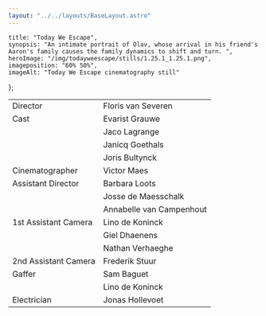 ```yaml
---
layout: "../../layouts/BaseLayout.astro"
---
```

    title: "Today We Escape",
    synopsis: "An intimate portrait of Olav, whose arrival in his friend's Aaron's family causes the family dynamics to shift and turn. ",
    heroImage: "/img/todayweescape/stills/1.25.1_1.25.1.png",
    imageposition: "60% 50%",
    imageAlt: "Today We Escape cinematography still"
};

<ProjectHero title={meta.title} synopsis={meta.synopsis} heroImage={meta.heroImage} alt={meta.imageAlt} imageposition={meta.imageposition} />

<ContentPicture image="/img/todayweescape/stills/1.115.1_1.115.1.png" alt={meta.imageAlt} />

<section class="hero" >
    <div class="hero-content ">           
        <table class="table-auto border-separate border-spacing-x-3 text-base-200 ">
            <tbody>
                <tr>
                    <td class="text-right font-bold">Director</td>
                    <td class="text-left font-light">Floris van Severen</td>
                </tr>
                <tr>
                    <td class="text-right font-bold">Cast</td>
                    <td class="text-left font-light">Evarist Grauwe</td>
                </tr>
                <tr>
                    <td class="text-right font-bold"></td>
                    <td class="text-left font-light">Jaco Lagrange</td>
                </tr>
                <tr>
                    <td class="text-right font-bold"></td>
                    <td class="text-left font-light">Janicq Goethals</td>
                </tr>
                <tr>
                    <td class="text-right font-bold"></td>
                    <td class="text-left font-light">Joris Bultynck</td>
                </tr>
                <tr>
                    <td class="text-right font-bold">Cinematographer</td>
                    <td class="text-left font-light">Victor Maes</td>
                </tr>
                <tr>
                    <td class="text-right font-bold">Assistant Director</td>
                    <td class="text-left font-light">Barbara Loots</td>
                </tr>
                <tr>
                    <td class="text-right font-bold"></td>
                    <td class="text-left font-light">Josse de Maesschalk</td>
                </tr>
                <tr>
                    <td class="text-right font-bold"></td>
                    <td class="text-left font-light">Annabelle van Campenhout</td>
                </tr>
                <tr>
                    <td class="text-right font-bold ">1st Assistant Camera</td>
                    <td class="text-left font-light">Lino de Koninck</td>
                </tr>
                <tr>
                    <td class="text-right font-bold "></td>
                    <td class="text-left font-light">Giel Dhaenens</td>
                </tr>
                <tr>
                    <td class="text-right font-bold "></td>
                    <td class="text-left font-light">Nathan Verhaeghe</td>
                </tr>
                <tr>
                    <td class="text-right font-bold ">2nd Assistant Camera</td>
                    <td class="text-left font-light">Frederik Stuur</td>
                </tr>
                <tr>
                    <td class="text-right font-bold ">Gaffer</td>
                    <td class="text-left font-light">Sam Baguet</td>
                </tr>
                <tr>
                    <td class="text-right font-bold "></td>
                    <td class="text-left font-light">Lino de Koninck</td>
                </tr>
                <tr>
                    <td class="text-right font-bold ">Electrician</td>
                    <td class="text-left font-light">Jonas Hollevoet</td>
                </tr>
            </tbody>
        </table>
    </div>  
</section>

<ContentPicture image="/img/todayweescape/stills/1.116.1_1.116.1.png" alt={meta.imageAlt} />
<ContentPicture image="/img/todayweescape/stills/1.161.1_1.161.1.png" alt={meta.imageAlt} />
<ContentPicture image="/img/todayweescape/stills/1.193.1_1.193.1.png" alt={meta.imageAlt} />
<ContentPicture image="/img/todayweescape/stills/1.88.1_1.88.1.png" alt={meta.imageAlt} />
<ContentPicture image="/img/todayweescape/stills/1.104.1_1.104.1.png" alt={meta.imageAlt} />
<ContentPicture image="/img/todayweescape/stills/1.111.7_1.111.7.png" alt={meta.imageAlt} />
<ContentPicture image="/img/todayweescape/stills/1.136.1_1.136.1.png" alt={meta.imageAlt} />
<ContentPicture image="/img/todayweescape/stills/1.34.1_1.34.1.png" alt={meta.imageAlt} />
<ContentPicture image="/img/todayweescape/stills/1.47.1_1.47.1.png" alt={meta.imageAlt} />
<ContentPicture image="/img/todayweescape/stills/1.83.1_1.83.1.png" alt={meta.imageAlt} />
<ContentPicture image="/img/todayweescape/stills/1.133.2_1.133.2.png" alt={meta.imageAlt} />